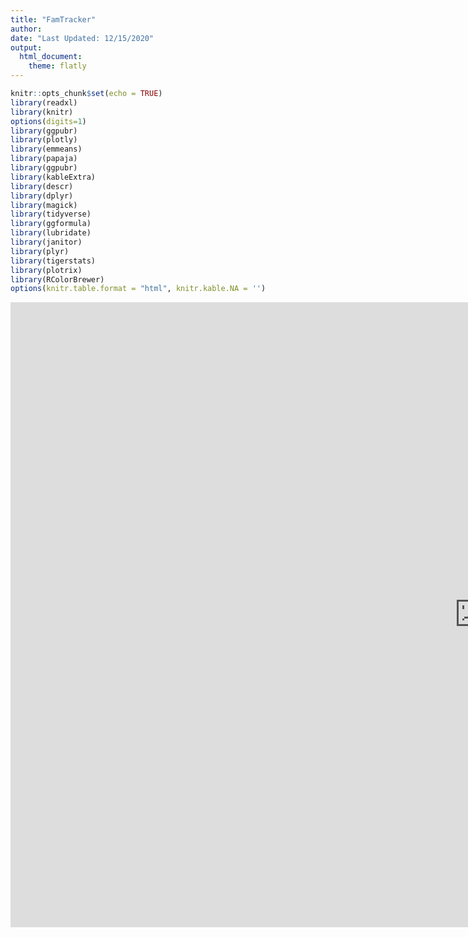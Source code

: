 ```yaml
---
title: "FamTracker"
author: 
date: "Last Updated: 12/15/2020"
output: 
  html_document:
    theme: flatly
---
```

```r
knitr::opts_chunk$set(echo = TRUE)
library(readxl)
library(knitr)
options(digits=1)
library(ggpubr)
library(plotly)
library(emmeans)
library(papaja)
library(ggpubr)
library(kableExtra)
library(descr)
library(dplyr)
library(magick)
library(tidyverse)
library(ggformula)
library(lubridate)
library(janitor)
library(plyr)
library(tigerstats)
library(plotrix)
library(RColorBrewer)
options(knitr.table.format = "html", knitr.kable.NA = '') 
```

<style type="text/css">
.main-container {
  max-width: 1800px;
  margin-left: auto;
  margin-right: auto;
}
</style>

<iframe src ="https://dat-snaplab.shinyapps.io/SEAL_FamTracker/" style="border: none; width: 1500px; height: 1000px;"/>
</iframe>
